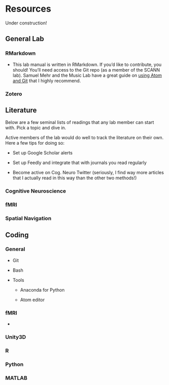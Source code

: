 # Resources

Under construction!

## General Lab

### RMarkdown

* This lab manual is written in RMarkdown. If you'd like to contribute, you should! You'll need access to the Git repo (as a member of the SCANN lab). Samuel Mehr and the Music Lab have a great guide on [using Atom and Git](https://handbook-public.themusiclab.org/themusiclab.org/using-atom-and-git) that I highly recommend.

### Zotero

## Literature

Below are a few seminal lists of readings that any lab member can start with. Pick a topic and dive in.

Active members of the lab would do well to track the literature on their own. Here a few tips for doing so:

* Set up Google Scholar alerts

* Set up Feedly and integrate that with journals you read regularly

* Become active on Cog. Neuro Twitter (seriously, I find way more articles that I actually read in this way than the other two methods!)

### Cognitive Neuroscience

### fMRI

### Spatial Navigation

## Coding

### General

* Git

* Bash

* Tools

  * Anaconda for Python

  * Atom editor

### fMRI

*

### Unity3D

### R

### Python

### MATLAB
